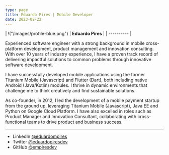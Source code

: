 ```yaml
---
type: page
title: Eduardo Pires | Mobile Developer
date: 2023-08-22
---
```


| !("/images/profile-blue.png") | **Eduardo Pires**                                                                                                             |
| ---------- | 

Experienced software engineer with a strong background in mobile cross-platform development, product management and innovation consulting. With over 10 years of industry experience, I have a proven track record of delivering impactful solutions to common problems through innovative software development.

I have successfully developed mobile applications using the former Titanium Mobile (Javascript) and Flutter (Dart), both including native Android (Java/Kotlin) modules. I thrive in dynamic environments that challenge me to think creatively and find sustainable solutions.

As co-founder, in 2012, I led the development of a mobile payment startup from the ground up, leveraging Titanium Mobile (Javascript), Java EE and Python on Google Cloud Platform. I have also excelled in roles such as Product Manager and Innovation Consultant, collaborating with cross-functional teams to drive product and business success.

---

- LinkedIn [@eduardompires](https://linkedin.com/in/eduardompires)
- Twitter [@eduardopiresdev](https://twitter.com/eduardopiresdev)
- GitHub [@empiresdev](https://github.com/empiresdev)
